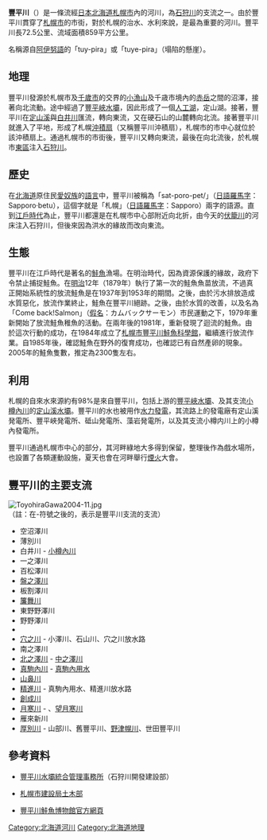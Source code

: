 {{Infobox 日本河川
|名稱=豐平川
|平假名=とよひらがわ
|拼音=Toyohiragawa
|長度=72.5
|標高=-
|流量=-
|流域面積=859
|水源=[[小漁岳|小漁岳]]、{{lang|ja|[[フレ岳|フレ岳]]}}
|注入=[[石狩川|石狩川]]（於[[札幌市|札幌市]]、[[江別市|江別市]]邊界）
|流經=[[北海道|北海道]]<br>（[[札幌市|札幌市]]、[[江別市|江別市]]）
|圖像=[[File:ToyohiraGawa2004-11b.jpg|300px]]<br>豐平川（攝於[[定山溪溫泉|定山溪溫泉]]）
}}

'''豐平川'''（{{jpn|j=豊平川|hg=とよひらがわ|rm=Toyohiragawa|f=y}}）是一條流經[[日本|日本]][[北海道|北海道]][[札幌市|札幌市]]內的河川，為[[石狩川|石狩川]]的支流之一。由於豐平川貫穿了[[札幌市|札幌市]]的市街，對於札幌的治水、水利來說，是最為重要的河川。豐平川長72.5公里、流域面積859平方公里。

名稱源自[[阿伊努語|阿伊努語]]的「tuy-pira」或「tuye-pira」（塌陷的懸崖）。
==地理==
豐平川發源於札幌市及[[千歲市|千歲市]]的交界的[[小漁山|小漁山]]及千歳市境內的[[赤岳_(北海道千歲市)|赤岳]]之間的沼澤，接著向北流動。途中經過了[[豐平峽水壩|豐平峽水壩]]，因此形成了一個[[人工湖|人工湖]]，定山湖。接著，豐平川在[[定山溪|定山溪]]與[[白井川_(石狩川水系)|白井川]]匯流，轉向東流，又在硬石山的山麓轉向北流。接著豐平川就進入了平地，形成了札幌[[沖積扇|沖積扇]]（又稱豐平川沖積扇），札幌市的市中心就位於該沖積扇上。通過札幌市的市街後，豐平川又轉向東流，最後在向北流後，於札幌市[[東區_(札幌市)|東區]]注入[[石狩川|石狩川]]。

==歷史==
在[[北海道|北海道]]原住民[[愛奴族|愛奴族]]的[[愛奴語|語言]]中，豐平川被稱為「sat-poro-pet/{{lang|ja|サッポロ・ペツ}}」（[[日語羅馬字|日語羅馬字]]：Sapporo‧betu），這個字就是「札幌」（[[日語羅馬字|日語羅馬字]]：Sapporo）兩字的語源。直到[[江戶時代|江戶時代]]為止，豐平川都還是在札幌市中心部附近向北折，由今天的[[伏籠川|伏籠川]]的河床注入石狩川，但後來因為洪水的緣故而改向東流。

==生態==
豐平川在江戶時代是著名的[[鮭魚|鮭魚]]漁場。在明治時代，因為資源保護的緣故，政府下令禁止捕捉鮭魚。在[[明治|明治]]12年（1879年）執行了第一次的鮭魚魚苗放流，不過真正開始系統性的放流鮭魚是在1937年到1953年的期間。之後，由於污水排放造成水質惡化，放流作業終止，鮭魚在豐平川絕跡。之後，由於水質的改善，以及名為「Come back!Salmon」（[[日語假名|假名]]：カムバックサーモン）市民運動之下，1979年重新開始了放流鮭魚稚魚的活動。在兩年後的1981年，重新發現了迴流的鮭魚。由於這次行動的成功，在1984年成立了[[札幌市豐平川鮭魚科學館|札幌市豐平川鮭魚科學館]]，繼續進行放流作業。自1985年後，確認鮭魚在野外的復育成功，也確認已有自然產卵的現象。2005年的鮭魚隻數，推定為2300隻左右。

==利用==
札幌的自來水來源約有98%是來自豐平川，包括上游的[[豐平峽水壩|豐平峽水壩]]、及其支流[[小樽內川_(石狩川水系)|小樽內川]]的[[定山溪水壩|定山溪水壩]]。豐平川的水也被用作[[水力發電|水力發電]]，其流路上的發電廠有定山溪発電所、豐平峽発電所、砥山発電所、藻岩発電所，以及其支流小樽内川上的小樽內發電所。

豐平川通過札幌市中心的部分，其河畔綠地大多得到保留，整理後作為戲水場所，也設置了各類運動設施，夏天也會在河畔舉行[[煙火|煙火]]大會。

==豐平川的主要支流==
[[File:ToyohiraGawa2004-11.jpg|thumb]]
（註：在-符號之後的，表示是豐平川支流的支流）
*空沼澤川
*薄別川
*白井川 - [[小樽內川_(石狩川水系)|小樽內川]]
*一之澤川
*百松澤川
*[[盤之澤川_(石狩川水系)|盤之澤川]]
*板割澤川
*[[簾舞川|簾舞川]]
*東野野澤川
*野野澤川
*{{lang|ja|オカバルシ川}}
*[[穴之川|穴之川]] - 小澤川、石山川、穴之川放水路
*南之澤川
*[[北之澤川_(石狩川水系)|北之澤川]] - [[中之澤川_(石狩川水系)|中之澤川]]
*[[真駒內川|真駒內川]] - [[真駒內用水|真駒內用水]]
*[[山鼻川|山鼻川]]
*[[精進川_(石狩川水系)|精進川]] - 真駒內用水、精進川放水路
*[[創成川|創成川]]
*[[月寒川|月寒川]] - {{lang|ja|[[ラウネナイ川|ラウネナイ川]]}}、[[望月寒川|望月寒川]]
*雁來新川
*[[厚別川|厚別川]] - 山部川、舊豐平川、[[野津幌川|野津幌川]]、世田豐平川

==參考資料==
{{Commonscat|Toyohira River|豐平川}}
*{{ja}}[https://web.archive.org/web/20070130124504/http://www.is.hkd.mlit.go.jp/08isiken/02genba/26damtokan/index.html 豐平川水壩統合管理事務所]（石狩川開發建設部）
*{{ja}}[http://www.city.sapporo.jp/kensetsu/stn/ 札幌市建設局土木部]{{Wayback|url=http://www.city.sapporo.jp/kensetsu/stn/ |date=20070409172128 }}
*{{ja}}[https://web.archive.org/web/20050205184642/http://www.sapporo-park.or.jp/sake/ 豐平川鮭魚博物館官方網頁]

{{Authority control}}
{{DEFAULTSORT:Toyohiragawa}}
[[Category:北海道河川|Category:北海道河川]]
[[Category:北海道地理|Category:北海道地理]]